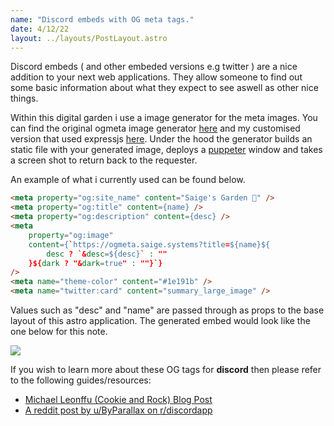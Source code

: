 ```yaml
---
name: "Discord embeds with OG meta tags."
date: 4/12/22
layout: ../layouts/PostLayout.astro
---
```


Discord embeds ( and other embeded versions e.g twitter ) are a nice addition to your next web applications. They allow someone to find out some basic information about what they expect to see aswell as other nice things.

Within this digital garden i use a image generator for the meta images. You can find the original ogmeta image generator [here](https://github.com/hopinc/ogmeta) and my customised version that used expressjs [here](https://github.com/kttykat/ogmeta). Under the hood the generator builds an static file with your generated image, deploys a [puppeter](https://pptr.dev/) window and takes a screen shot to return back to the requester.

An example of what i currently used can be found below.

```html
<meta property="og:site_name" content="Saige's Garden 🌿" />
<meta property="og:title" content={name} />
<meta property="og:description" content={desc} />
<meta
	property="og:image"
	content={`https://ogmeta.saige.systems?title=${name}${
		desc ? `&desc=${desc}` : ""
	}${dark ? "&dark=true" : ""}`}
/>
<meta name="theme-color" content="#1e191b" />
<meta name="twitter:card" content="summary_large_image" />
```
Values such as "desc" and "name" are passed through as props to the base layout of this astro application.
The generated embed would look like the one below for this note.

<img draggable="false" src="https://cdn.saige.systems/r/usr_YzZiNDJlNzk5Y/l8okQ_1a4de3c45f/image.png" class="w-[400px] border border-foreground"/>

If you wish to learn more about these OG tags for **discord** then please refer to the following guides/resources:

- [Michael Leonffu (Cookie and Rock) Blog Post](https://cookieandrock.dev/posts/candr-website-005)
- [A reddit post by u/ByParallax on r/discordapp](https://www.reddit.com/r/discordapp/comments/82p8i6/a_basic_tutorial_on_how_to_get_the_most_out_of/)